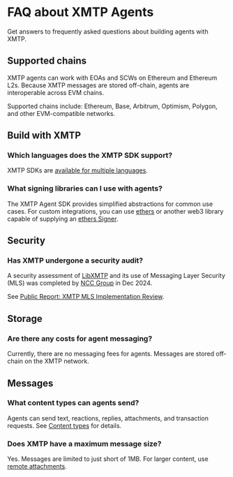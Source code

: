 # FAQ about XMTP Agents

Get answers to frequently asked questions about building agents with XMTP.

## Supported chains

XMTP agents can work with EOAs and SCWs on Ethereum and Ethereum L2s. Because XMTP messages are stored off-chain, agents are interoperable across EVM chains.

Supported chains include: Ethereum, Base, Arbitrum, Optimism, Polygon, and other EVM-compatible networks.

## Build with XMTP

### Which languages does the XMTP SDK support?

XMTP SDKs are [available for multiple languages](https://docs.xmtp.org/#start-building).

### What signing libraries can I use with agents?

The XMTP Agent SDK provides simplified abstractions for common use cases. For custom integrations, you can use [ethers](https://ethers.org/) or another web3 library capable of supplying an [ethers Signer](https://docs.ethers.io/v5/api/signer/).

## Security

### Has XMTP undergone a security audit?

A security assessment of [LibXMTP](https://github.com/xmtp/libxmtp) and its use of Messaging Layer Security (MLS) was completed by [NCC Group](https://www.nccgroup.com/) in Dec 2024.

See [Public Report: XMTP MLS Implementation Review](https://www.nccgroup.com/us/research-blog/public-report-xmtp-mls-implementation-review/).

## Storage

### Are there any costs for agent messaging?

Currently, there are no messaging fees for agents. Messages are stored off-chain on the XMTP network.

## Messages

### What content types can agents send?

Agents can send text, reactions, replies, attachments, and transaction requests. See [Content types](/agents/content-types/content-types) for details.

### Does XMTP have a maximum message size?

Yes. Messages are limited to just short of 1MB. For larger content, use [remote attachments](/agents/content-types/attachments).
